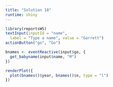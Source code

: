 ```yaml
---
title: "Solution 18"
runtime: shiny
---
```


```r
library(reportsWS)
textInput(inputId = "name", 
  label = "Type a name", value = "Garrett")
actionButton("go", "Go")

bnames <- eventReactive(input$go, {
  get_babyname(input$name, "M")
})

renderPlot({
  plot(bnames()$year, bnames()$n, type = "l")
})
```